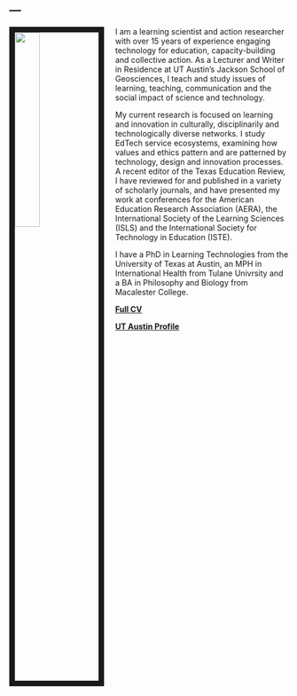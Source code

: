 ---
---

<link rel="stylesheet" href="styles.css" type="text/css">

<img src="./images/papendieck.jpg" style="width:30%; border:10px solid; margin-right: 20px" align="left">

I am a learning scientist and action researcher with over 15 years of experience engaging technology for education, capacity-building and collective action. As a Lecturer and Writer in Residence at UT Austin's Jackson School of Geosciences, I teach and study issues of learning, teaching, communication and the social impact of science and technology.  

My current research is focused on learning and innovation in culturally, disciplinarily and technologically diverse networks. I study EdTech service ecosystems, examining how values and ethics pattern and are patterned by technology, design and innovation processes. A recent editor of the Texas Education Review, I have reviewed for and published in a variety of scholarly journals, and have presented my work at conferences for the American Education Research Association (AERA), the International Society of the Learning Sciences (ISLS) and the International Society for Technology in Education (ISTE). 

I have a PhD in Learning Technologies from the University of Texas at Austin, an MPH in International Health from Tulane Univrsity and a BA in Philosophy and Biology from Macalester College. 

[**Full CV**](https://utexas.app.box.com/v/Papendieck-CV)

[**UT Austin Profile**](http://www.jsg.utexas.edu/researcher/adam_papendieck/)